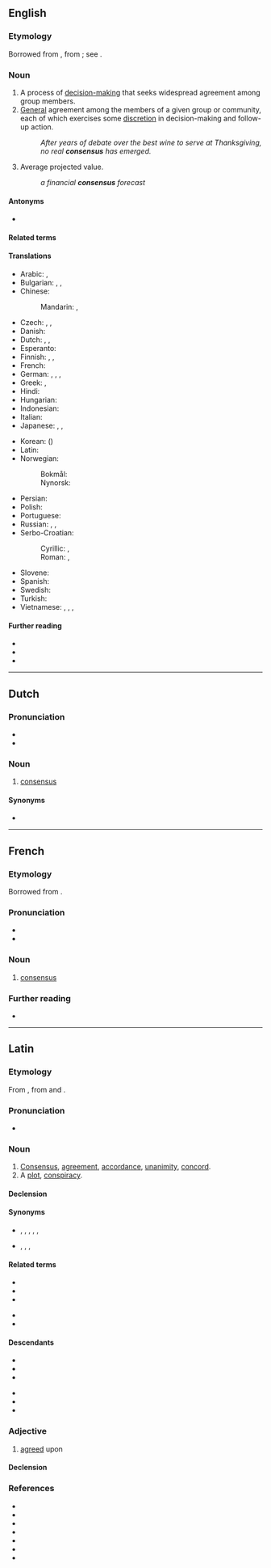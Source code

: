 ==English==
{{wikipedia}}

===Etymology===
{{PIE root|en|sent|id=feel}}
Borrowed from {{bor|en|la|cōnsēnsus||agreement, accordance, unanimity}}, from {{m|la|cōnsentiō||feel together; agree}}; see {{m|en|consent}}.

===Noun===
{{en-noun|~|es}}

# A process of [[w:Group decision-making#Decision-making in social settings|decision-making]] that seeks widespread agreement among group members.
# [[general#Adjective|General]] agreement among the members of a given group or community, each of which exercises some [[discretion]] in decision-making and follow-up action.
#: ''After years of debate over the best wine to serve at Thanksgiving, no real '''consensus''' has emerged.''
# {{lb|en|attributive}} Average projected value.
#: ''a financial '''consensus''' forecast''

====Antonyms====
* {{l|en|dissensus}}

====Related terms====
{{rootsee|en|sent|id=feel}}

====Translations====
{{trans-top|general agreement}}
* Arabic: {{t+|ar|إِجْمَاع|m}}, {{t|ar|تَوَافُق|m}}
* Bulgarian: {{t+|bg|съгла́сие|n|sc=Cyrl}}, {{t+|bg|единоду́шие|n|sc=Cyrl}}, {{t|bg|консе́нсус|m|sc=Cyrl}}
* Chinese:
*: Mandarin: {{t+|cmn|共識|sc=Hani}}, {{t+|cmn|共识|tr=gòngshí|sc=Hani}}
* Czech: {{t+|cs|shoda|f}}, {{t+|cs|souhlas|m}}, {{t+|cs|konsenzus|m}}
* Danish: {{t+|da|konsensus}}
* Dutch: {{t+|nl|consensus|m}}, {{t+|nl|eensgezindheid}}, {{t+|nl|overeenstemming}}
* Esperanto: {{t|eo|interkonsento}}
* Finnish: {{t+|fi|yhteisymmärrys}}, {{t+|fi|yksimielisyys}}, {{t+|fi|konsensus}}
* French: {{t+|fr|consensus|m}}
* German: {{t+|de|Konsens|m}}, {{t+|de|Einvernehmen|n}}, {{t+|de|Einigkeit|f}}, {{t+|de|Übereinstimmung|f}}
* Greek: {{t+|el|ομοφωνία|f|sc=Grek}}, {{t|el|κοινή συναίνεση|f|sc=Grek}}
* Hindi: {{t+|hi|संप्रतिपत्ति|f|sc=Deva}}
* Hungarian: {{t+|hu|egyezség}}
* Indonesian: {{t+|id|konsensus}}
* Italian: {{t+|it|consenso|m}}
* Japanese: {{t+|ja|総意|tr=そうい, sōi}}, {{t|ja|協心|tr=きょうしん, kyōshin}}, {{t|ja|コンセンサス|tr=konsensasu}}
{{trans-mid}}
* Korean: {{t+|ko|합의}} ({{t+|ko|合意|sc=Hani}})
* Latin: {{t|la|consensus|m}}
* Norwegian:
*: Bokmål: {{t+|nb|konsensus|m}}
*: Nynorsk: {{t|nn|konsensus|m}}
* Persian: {{t+|fa|اجماع|m|tr=ejmâ'}}
* Polish: {{t+|pl|konsensus|m-in}}
* Portuguese: {{t+|pt|consenso|m}}
* Russian: {{t+|ru|консе́нсус|m|tr=konsɛ́nsus}}, {{t+|ru|согла́сие|n}}, {{t+|ru|единоду́шие|n}}
* Serbo-Croatian:
*: Cyrillic: {{t|sh|консѐнзус|m|sc=Cyrl}}, {{t|sh|спо̏разӯм|m|sc=Cyrl}}
*: Roman: {{t+|sh|konsènzus|m}}, {{t+|sh|spȍrazūm|m}}
* Slovene: {{t|sl|dogovor}}
* Spanish: {{t+|es|consenso|m}}
* Swedish: {{t+|sv|konsensus}}
* Turkish: {{t+|tr|oy birliği}}
* Vietnamese: {{t+|vi|đồng lòng|alt=sự đồng lòng}}, {{t+|vi|đồng thuận|alt=sự đồng thuận}}, {{t+|vi|đồng tâm|alt=sự đồng tâm}}, {{t+|vi|nhất trí|alt=sự nhất trí}}
{{trans-bottom}}

====Further reading====
* {{R:Webster 1913}}
* {{R:Century 1911}}
* {{R:Keywords|page=76}}

----

==Dutch==

===Pronunciation===
* {{audio|nl|Nl-consensus.ogg|Audio}}
* {{hyphenation|nl|con|sen|sus}}

===Noun===
{{nl-noun|m|-|-}}

# [[#English|consensus]]

====Synonyms====
* {{l|nl|overeenstemming}}

----

==French==

===Etymology===
Borrowed from {{bor|fr|la|cōnsēnsus||agreement, accordance, unanimity}}.

===Pronunciation===
* {{fr-IPA|consinsuss|consensuss}}
* {{audio|fr|LL-Q150 (fra)-Lepticed7-consensus.wav|Audio}}

===Noun===
{{fr-noun|m|consensus}}

# [[#English|consensus]]

===Further reading===
* {{R:TLFi}}

----

==Latin==

===Etymology===
From {{m|la|cōnsentiō||feel together; agree}}, from {{m|la|con-||together}} and {{m|la|sentiō||sense; perceive; feel}}.

===Pronunciation===
* {{la-IPA|cōnsēnsus}}

===Noun===
{{la-noun|cōnsēnsus<4>}}

# [[consensus#English|Consensus]], [[agreement]], [[accordance]], [[unanimity]], [[concord]].
# A [[plot]], [[conspiracy]].

====Declension====
{{la-ndecl|cōnsēnsus<4>}}

====Synonyms====
* {{sense|concord, agreement}} {{l|la|concentus}}, {{l|la|concordātiō}}, {{l|la|concordia}}, {{l|la|concorditās}}, {{l|la|harmonia}}, {{l|la|ūnanimitās}}
* {{sense|plot, conspiracy}} {{l|la|coitiō}}, {{l|la|coniūrātiō}}, {{l|la|cōnsēnsiō}}, {{l|la|cōnspīrātiō}}

====Related terms====
{{top2}}
* {{l|la|cōnsēnsiō}}
* {{l|la|cōnsentāneē}}
* {{l|la|cōnsentāneus}}
{{mid2}}
* {{l|la|cōnsentiēns}}
* {{l|la|cōnsentiō}}
{{bottom}}

====Descendants====
{{top2}}
* {{desc|en|consensus|bor=1}}
* {{desc|fr|consensus|bor=1}}
* {{desc|it|consenso|bor=1}}
{{mid2}}
* {{desc|pt|consenso|bor=1}}
* {{desc|ro|consens|bor=1}}
* {{desc|es|consenso|bor=1}}
{{bottom}}

===Adjective===
{{la-adj|cōnsēnsus}}

# {{lb|la|rare}} [[agreed]] upon

====Declension====
{{la-adecl|cōnsēnsus}}

===References===
* {{R:L&S}}
* {{R:Elementary Lewis}}
* {{R:du Cange}}
* {{R:Gaffiot}}
* {{R:M&A}}
* {{R:Peck}}
* {{R:Smith's Antiquities}}